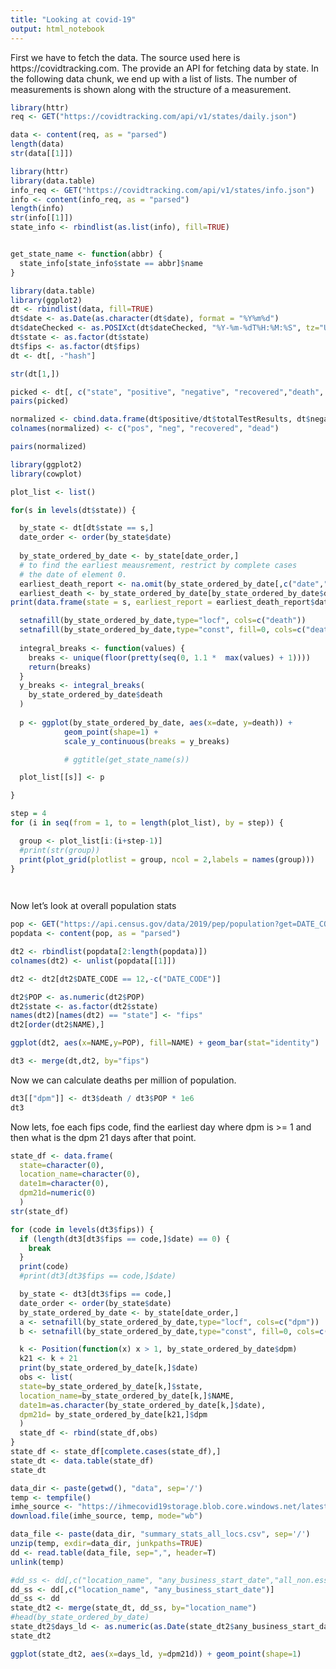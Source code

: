 ```yaml
---
title: "Looking at covid-19"
output: html_notebook
---
```


First we have to fetch the data. The source used here is https://covidtracking.com. The provide an API for fetching data by state. In the following data chunk, we end up with a list of lists. The number of measurements is shown along with the structure of a measurement.

```r
library(httr)
req <- GET("https://covidtracking.com/api/v1/states/daily.json")

data <- content(req, as = "parsed")
length(data)
str(data[[1]])
```

```r
library(httr)
library(data.table)
info_req <- GET("https://covidtracking.com/api/v1/states/info.json")
info <- content(info_req, as = "parsed")
length(info)
str(info[[1]])
state_info <- rbindlist(as.list(info), fill=TRUE)


get_state_name <- function(abbr) {
  state_info[state_info$state == abbr]$name
}

```


```r
library(data.table)
library(ggplot2)
dt <- rbindlist(data, fill=TRUE)
dt$date <- as.Date(as.character(dt$date), format = "%Y%m%d")
dt$dateChecked <- as.POSIXct(dt$dateChecked, "%Y-%m-%dT%H:%M:%S", tz="UTC")
dt$state <- as.factor(dt$state)
dt$fips <- as.factor(dt$fips)
dt <- dt[, -"hash"]

str(dt[1,])

picked <- dt[, c("state", "positive", "negative", "recovered","death", "total")]
pairs(picked)
```

```r
normalized <- cbind.data.frame(dt$positive/dt$totalTestResults, dt$negative/dt$totalTestResults, dt$recovered/dt$total, dt$death/dt$total)
colnames(normalized) <- c("pos", "neg", "recovered", "dead")

pairs(normalized)

```
  

```r
library(ggplot2)
library(cowplot)

plot_list <- list()

for(s in levels(dt$state)) {

  by_state <- dt[dt$state == s,]
  date_order <- order(by_state$date)
  
  by_state_ordered_by_date <- by_state[date_order,]
  # to find the earliest meausrement, restrict by complete cases
  # the date of element 0.
  earliest_death_report <- na.omit(by_state_ordered_by_date[,c("date","death")])[1,]
  earliest_death <- by_state_ordered_by_date[by_state_ordered_by_date$death > 0,c("date","death")][1,]
print(data.frame(state = s, earliest_report = earliest_death_report$date, earliest_death = earliest_death$date, earliest_number =earliest_death$death ))

  setnafill(by_state_ordered_by_date,type="locf", cols=c("death"))
  setnafill(by_state_ordered_by_date,type="const", fill=0, cols=c("death"))
 
  integral_breaks <- function(values) {
    breaks <- unique(floor(pretty(seq(0, 1.1 *  max(values) + 1))))
    return(breaks)
  }
  y_breaks <- integral_breaks(
    by_state_ordered_by_date$death
  )
  
  p <- ggplot(by_state_ordered_by_date, aes(x=date, y=death)) +
            geom_point(shape=1) +
            scale_y_continuous(breaks = y_breaks)

            # ggtitle(get_state_name(s))

  plot_list[[s]] <- p

}

step = 4
for (i in seq(from = 1, to = length(plot_list), by = step)) {

  group <- plot_list[i:(i+step-1)]
  #print(str(group))
  print(plot_grid(plotlist = group, ncol = 2,labels = names(group)))
}

 

```

Now let's look at overall population stats
```r
pop <- GET("https://api.census.gov/data/2019/pep/population?get=DATE_CODE,POP,NAME&for=STATE:*")
popdata <- content(pop, as = "parsed")

dt2 <- rbindlist(popdata[2:length(popdata)])
colnames(dt2) <- unlist(popdata[[1]])

dt2 <- dt2[dt2$DATE_CODE == 12,-c("DATE_CODE")] 

dt2$POP <- as.numeric(dt2$POP)
dt2$state <- as.factor(dt2$state)
names(dt2)[names(dt2) == "state"] <- "fips"
dt2[order(dt2$NAME),]

ggplot(dt2, aes(x=NAME,y=POP), fill=NAME) + geom_bar(stat="identity")

dt3 <- merge(dt,dt2, by="fips")

```

Now we can calculate deaths per million of population.

```r

dt3[["dpm"]] <- dt3$death / dt3$POP * 1e6
dt3

```

Now lets, foe each fips code, find the earliest day where dpm is >= 1 and then what is the dpm 21 days after that point.

```r

state_df <- data.frame(
  state=character(0),
  location_name=character(0),
  date1m=character(0),
  dpm21d=numeric(0)
  )
str(state_df)

for (code in levels(dt3$fips)) {
  if (length(dt3[dt3$fips == code,]$date) == 0) {
    break
  }
  print(code)
  #print(dt3[dt3$fips == code,]$date)

  by_state <- dt3[dt3$fips == code,]
  date_order <- order(by_state$date)
  by_state_ordered_by_date <- by_state[date_order,]
  a <- setnafill(by_state_ordered_by_date,type="locf", cols=c("dpm"))
  b <- setnafill(by_state_ordered_by_date,type="const", fill=0, cols=c("dpm"))

  k <- Position(function(x) x > 1, by_state_ordered_by_date$dpm)
  k21 <- k + 21
  print(by_state_ordered_by_date[k,]$date)
  obs <- list(
  state=by_state_ordered_by_date[k,]$state,
  location_name=by_state_ordered_by_date[k,]$NAME,
  date1m=as.character(by_state_ordered_by_date[k,]$date),
  dpm21d= by_state_ordered_by_date[k21,]$dpm
  )
  state_df <- rbind(state_df,obs)
}
state_df <- state_df[complete.cases(state_df),]
state_dt <- data.table(state_df)
state_dt


```

```r
data_dir <- paste(getwd(), "data", sep='/')
temp <- tempfile()
imhe_source <- "https://ihmecovid19storage.blob.core.windows.net/latest/ihme-covid19.zip"
download.file(imhe_source, temp, mode="wb")

data_file <- paste(data_dir, "summary_stats_all_locs.csv", sep='/')
unzip(temp, exdir=data_dir, junkpaths=TRUE)
dd <- read.table(data_file, sep=",", header=T)
unlink(temp)
```

```r

#dd_ss <- dd[,c("location_name", "any_business_start_date","all_non.ess_business_start_date")]
dd_ss <- dd[,c("location_name", "any_business_start_date")]
dd_ss <- dd
state_dt2 <- merge(state_dt, dd_ss, by="location_name")
#head(by_state_ordered_by_date)
state_dt2$days_ld <- as.numeric(as.Date(state_dt2$any_business_start_date, '%Y-%m-%d') - as.Date(state_dt2$date1m))
state_dt2

ggplot(state_dt2, aes(x=days_ld, y=dpm21d)) + geom_point(shape=1) 
```
